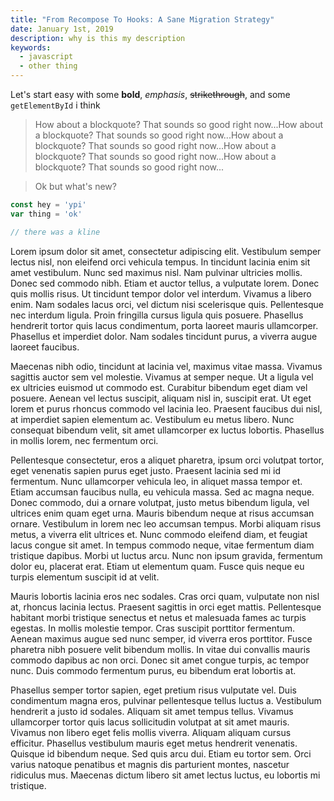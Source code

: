 ```yaml
---
title: "From Recompose To Hooks: A Sane Migration Strategy"
date: January 1st, 2019
description: why is this my description
keywords:
  - javascript
  - other thing
---
```


Let's start easy with some **bold**,  _emphasis_, ~~strikethrough~~, and some `getElementById` i think

> How about a blockquote? That sounds so good right now...How about a blockquote? That sounds so good right now...How about a blockquote? That sounds so good right now...How about a blockquote? That sounds so good right now...How about a blockquote? That sounds so good right now...

> Ok but what's new?

```jsx
const hey = 'ypi'
var thing = 'ok'

// there was a kline
```

Lorem ipsum dolor sit amet, consectetur adipiscing elit. Vestibulum semper lectus nisl, non eleifend orci vehicula tempus. In tincidunt lacinia enim sit amet vestibulum. Nunc sed maximus nisl. Nam pulvinar ultricies mollis. Donec sed commodo nibh. Etiam et auctor tellus, a vulputate lorem. Donec quis mollis risus. Ut tincidunt tempor dolor vel interdum. Vivamus a libero enim. Nam sodales lacus orci, vel dictum nisi scelerisque quis. Pellentesque nec interdum ligula. Proin fringilla cursus ligula quis posuere. Phasellus hendrerit tortor quis lacus condimentum, porta laoreet mauris ullamcorper. Phasellus et imperdiet dolor. Nam sodales tincidunt purus, a viverra augue laoreet faucibus.

Maecenas nibh odio, tincidunt at lacinia vel, maximus vitae massa. Vivamus sagittis auctor sem vel molestie. Vivamus at semper neque. Ut a ligula vel ex ultricies euismod ut commodo est. Curabitur bibendum eget diam vel posuere. Aenean vel lectus suscipit, aliquam nisl in, suscipit erat. Ut eget lorem et purus rhoncus commodo vel lacinia leo. Praesent faucibus dui nisl, at imperdiet sapien elementum ac. Vestibulum eu metus libero. Nunc consequat bibendum velit, sit amet ullamcorper ex luctus lobortis. Phasellus in mollis lorem, nec fermentum orci.

Pellentesque consectetur, eros a aliquet pharetra, ipsum orci volutpat tortor, eget venenatis sapien purus eget justo. Praesent lacinia sed mi id fermentum. Nunc ullamcorper vehicula leo, in aliquet massa tempor et. Etiam accumsan faucibus nulla, eu vehicula massa. Sed ac magna neque. Donec commodo, dui a ornare volutpat, justo metus bibendum ligula, vel ultrices enim quam eget urna. Mauris bibendum neque at risus accumsan ornare. Vestibulum in lorem nec leo accumsan tempus. Morbi aliquam risus metus, a viverra elit ultrices et. Nunc commodo eleifend diam, et feugiat lacus congue sit amet. In tempus commodo neque, vitae fermentum diam tristique dapibus. Morbi ut luctus arcu. Nunc non ipsum gravida, fermentum dolor eu, placerat erat. Etiam ut elementum quam. Fusce quis neque eu turpis elementum suscipit id at velit.

Mauris lobortis lacinia eros nec sodales. Cras orci quam, vulputate non nisl at, rhoncus lacinia lectus. Praesent sagittis in orci eget mattis. Pellentesque habitant morbi tristique senectus et netus et malesuada fames ac turpis egestas. In mollis molestie tempor. Cras suscipit porttitor fermentum. Aenean maximus augue sed nunc semper, id viverra eros porttitor. Fusce pharetra nibh posuere velit bibendum mollis. In vitae dui convallis mauris commodo dapibus ac non orci. Donec sit amet congue turpis, ac tempor nunc. Duis commodo fermentum purus, eu bibendum erat lobortis at.

Phasellus semper tortor sapien, eget pretium risus vulputate vel. Duis condimentum magna eros, pulvinar pellentesque tellus luctus a. Vestibulum hendrerit a justo id sodales. Aliquam sit amet tempus tellus. Vivamus ullamcorper tortor quis lacus sollicitudin volutpat at sit amet mauris. Vivamus non libero eget felis mollis viverra. Aliquam aliquam cursus efficitur. Phasellus vestibulum mauris eget metus hendrerit venenatis. Quisque id bibendum neque. Sed quis arcu dui. Etiam eu tortor sem. Orci varius natoque penatibus et magnis dis parturient montes, nascetur ridiculus mus. Maecenas dictum libero sit amet lectus luctus, eu lobortis mi tristique.